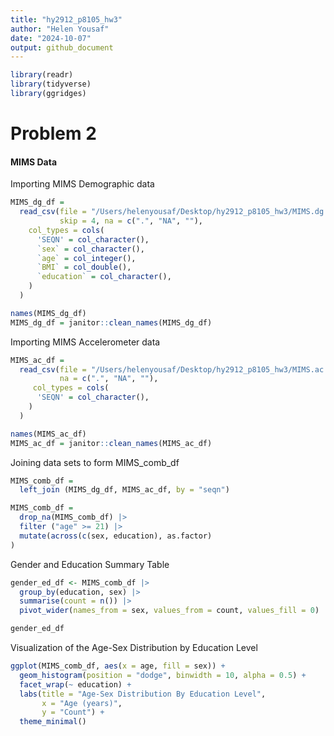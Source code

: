 ```yaml
---
title: "hy2912_p8105_hw3"
author: "Helen Yousaf"
date: "2024-10-07"
output: github_document
---
```

```r
library(readr)
library(tidyverse)
library(ggridges)
```

# Problem 2 
#### MIMS Data

Importing MIMS Demographic data
```r
MIMS_dg_df = 
  read_csv(file = "/Users/helenyousaf/Desktop/hy2912_p8105_hw3/MIMS.dg.csv", 
           skip = 4, na = c(".", "NA", ""), 
    col_types = cols(
      'SEQN' = col_character(),
      `sex` = col_character(),
      `age` = col_integer(),
      `BMI` = col_double(),
      `education` = col_character(),
    )
  )
```

```r
names(MIMS_dg_df)
MIMS_dg_df = janitor::clean_names(MIMS_dg_df)
```

Importing MIMS Accelerometer data 
```r
MIMS_ac_df = 
  read_csv(file = "/Users/helenyousaf/Desktop/hy2912_p8105_hw3/MIMS.ac.csv", 
           na = c(".", "NA", ""), 
     col_types = cols(
      'SEQN' = col_character(),
    )
  )       
```

```r
names(MIMS_ac_df)
MIMS_ac_df = janitor::clean_names(MIMS_ac_df)
```

Joining data sets to form MIMS_comb_df
```r
MIMS_comb_df = 
  left_join (MIMS_dg_df, MIMS_ac_df, by = "seqn") 
```

```r
MIMS_comb_df = 
  drop_na(MIMS_comb_df) |>
  filter ("age" >= 21) |>
  mutate(across(c(sex, education), as.factor)
)
```

Gender and Education Summary Table 
```r
gender_ed_df <- MIMS_comb_df |>
  group_by(education, sex) |>
  summarise(count = n()) |>
  pivot_wider(names_from = sex, values_from = count, values_fill = 0)
```

```r
gender_ed_df
```
Visualization of the Age-Sex Distribution by Education Level
```r
ggplot(MIMS_comb_df, aes(x = age, fill = sex)) +
  geom_histogram(position = "dodge", binwidth = 10, alpha = 0.5) +
  facet_wrap(~ education) +
  labs(title = "Age-Sex Distribution By Education Level",
       x = "Age (years)",
       y = "Count") +
  theme_minimal()
```
